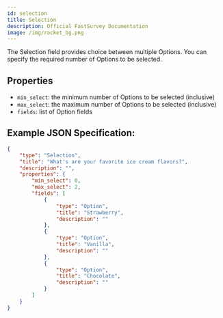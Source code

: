 ```yaml
---
id: selection
title: Selection
description: Official FastSurvey Documentation
image: /img/rocket_bg.png
---
```


The Selection field provides choice between multiple Options. You can specify the required number of Options to be selected.

## Properties

- `min_select`: the minimum number of Options to be selected (inclusive)
- `max_select`: the maximum number of Options to be selected (inclusive)
- `fields`: list of Option fields

## Example JSON Specification:

```json
{
    "type": "Selection",
    "title": "What's are your favorite ice cream flavors?",
    "description": "",
    "properties": {
        "min_select": 0,
        "max_select": 2,
        "fields": [
            {
                "type": "Option",
                "title": "Strawberry",
                "description": ""
            },
            {
                "type": "Option",
                "title": "Vanilla",
                "description": ""
            },
            {
                "type": "Option",
                "title": "Chocolate",
                "description": ""
            }
        ]
    }
}
```

